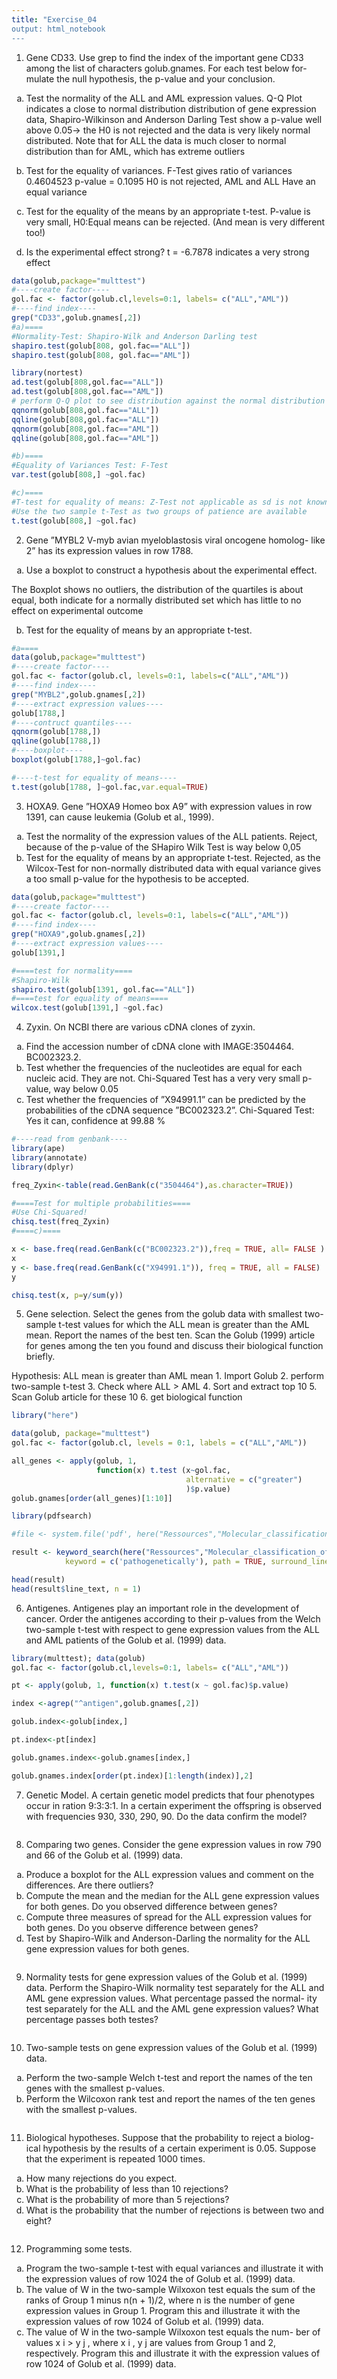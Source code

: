 ```yaml
---
title: "Exercise_04
output: html_notebook
---
```

1. Gene CD33. Use grep to find the index of the important gene CD33
among the list of characters golub.gnames. For each test below for-
mulate the null hypothesis, the p-value and your conclusion.
(a) Test the normality of the ALL and AML expression values.
Q-Q Plot indicates a close to normal distribution distribution of gene expression data, 
Shapiro-Wilkinson and Anderson Darling Test show a p-value well above 0.05-> the H0 is not rejected
and the data is very likely normal distributed. Note that for ALL the data is much closer to 
normal distribution than for AML, which has extreme outliers

(b) Test for the equality of variances.
F-Test gives ratio of variances 
         0.4604523 
  p-value = 0.1095 H0 is not rejected, AML and ALL Have an equal variance

(c) Test for the equality of the means by an appropriate t-test.
P-value is very small, H0:Equal means can be rejected. 
(And mean is very different too!)

(d) Is the experimental effect strong?
t = -6.7878 indicates a very strong effect 

```r
data(golub,package="multtest")
#----create factor----
gol.fac <- factor(golub.cl,levels=0:1, labels= c("ALL","AML"))
#----find index----
grep("CD33",golub.gnames[,2])
#a)====
#Normality-Test: Shapiro-Wilk and Anderson Darling test
shapiro.test(golub[808, gol.fac=="ALL"])
shapiro.test(golub[808, gol.fac=="AML"])

library(nortest)
ad.test(golub[808,gol.fac=="ALL"])
ad.test(golub[808,gol.fac=="AML"])
# perform Q-Q plot to see distribution against the normal distribution
qqnorm(golub[808,gol.fac=="ALL"])
qqline(golub[808,gol.fac=="ALL"])
qqnorm(golub[808,gol.fac=="AML"])
qqline(golub[808,gol.fac=="AML"])

#b)====
#Equality of Variances Test: F-Test
var.test(golub[808,] ~gol.fac)

#c)====
#T-test for equality of means: Z-Test not applicable as sd is not known
#Use the two sample t-Test as two groups of patience are available
t.test(golub[808,] ~gol.fac)


```

2. Gene ”MYBL2 V-myb avian myeloblastosis viral oncogene homolog-
like 2” has its expression values in row 1788.
(a) Use a boxplot to construct a hypothesis about the experimental
effect.

The Boxplot shows no outliers, the distribution of the quartiles is about equal,
both indicate for a normally distributed set which has little to no effect on experimental outcome

(b) Test for the equality of means by an appropriate t-test.
```r

#a====
data(golub,package="multtest")
#----create factor----
gol.fac <- factor(golub.cl, levels=0:1, labels=c("ALL","AML"))
#----find index----
grep("MYBL2",golub.gnames[,2])
#----extract expression values----
golub[1788,]
#----contruct quantiles----
qqnorm(golub[1788,])
qqline(golub[1788,])
#----boxplot----
boxplot(golub[1788,]~gol.fac)

#----t-test for equality of means----
t.test(golub[1788, ]~gol.fac,var.equal=TRUE)

```

3. HOXA9. Gene ”HOXA9 Homeo box A9” with expression values in row
1391, can cause leukemia (Golub et al., 1999).
(a) Test the normality of the expression values of the ALL patients.
Reject, because of the p-value of the SHapiro Wilk Test is way below 0,05
(b) Test for the equality of means by an appropriate t-test.
Rejected, as the Wilcox-Test for non-normally distributed data with equal variance 
gives a too small p-value for the hypothesis to be accepted.
```r
data(golub,package="multtest")
#----create factor----
gol.fac <- factor(golub.cl, levels=0:1, labels=c("ALL","AML"))
#----find index----
grep("HOXA9",golub.gnames[,2])
#----extract expression values----
golub[1391,]

#====test for normality====
#Shapiro-Wilk 
shapiro.test(golub[1391, gol.fac=="ALL"])
#====test for equality of means====
wilcox.test(golub[1391,] ~gol.fac)


```

4. Zyxin. On NCBI there are various cDNA clones of zyxin.
(a) Find the accession number of cDNA clone with IMAGE:3504464.
BC002323.2.
(b) Test whether the frequencies of the nucleotides are equal for each
nucleic acid.
They are not. Chi-Squared Test has a very very small p-value, way below 0.05
(c) Test whether the frequencies of ”X94991.1” can be predicted by
the probabilities of the cDNA sequence ”BC002323.2”.
Chi-Squared Test: Yes it can, confidence at 99.88 %

```r
#----read from genbank----
library(ape)
library(annotate)
library(dplyr)

freq_Zyxin<-table(read.GenBank(c("3504464"),as.character=TRUE))

#====Test for multiple probabilities====
#Use Chi-Squared!
chisq.test(freq_Zyxin)
#====c)====

x <- base.freq(read.GenBank(c("BC002323.2")),freq = TRUE, all= FALSE )
x
y <- base.freq(read.GenBank(c("X94991.1")), freq = TRUE, all = FALSE)
y

chisq.test(x, p=y/sum(y))

```
5. Gene selection. Select the genes from the golub data with smallest
two-sample t-test values for which the ALL mean is greater than the
AML mean. Report the names of the best ten. Scan the Golub (1999)
article for genes among the ten you found and discuss their biological
function briefly.


Hypothesis: ALL mean is greater than AML mean
1. Import Golub
2. perform two-sample t-test 
3. Check where ALL > AML
4. Sort and extract top 10 
5. Scan Golub article for these 10
6. get biological function
```r
library("here")

data(golub, package="multtest")
gol.fac <- factor(golub.cl, levels = 0:1, labels = c("ALL","AML"))

all_genes <- apply(golub, 1, 
                   function(x) t.test (x~gol.fac, 
                                       alternative = c("greater")
                                       )$p.value)
golub.gnames[order(all_genes)[1:10]]

library(pdfsearch)

#file <- system.file('pdf', here("Ressources","Molecular_classification_of_cancer_class_discovery.pdf"), package = 'pdfsearch')

result <- keyword_search(here("Ressources","Molecular_classification_of_cancer_class_discovery.pdf"), 
            keyword = c('pathogenetically'), path = TRUE, surround_lines = 1)

head(result)
head(result$line_text, n = 1)


```
6. Antigenes. Antigenes play an important role in the development of
cancer. Order the antigenes according to their p-values from the Welch
two-sample t-test with respect to gene expression values from the ALL
and AML patients of the Golub et al. (1999) data.
```r
library(multtest); data(golub)
gol.fac <- factor(golub.cl,levels=0:1, labels= c("ALL","AML"))

pt <- apply(golub, 1, function(x) t.test(x ~ gol.fac)$p.value)

index <-agrep("^antigen",golub.gnames[,2])

golub.index<-golub[index,]

pt.index<-pt[index]

golub.gnames.index<-golub.gnames[index,]

golub.gnames.index[order(pt.index)[1:length(index)],2]
```
7. Genetic Model. A certain genetic model predicts that four phenotypes
occur in ration 9:3:3:1. In a certain experiment the offspring is observed
with frequencies 930, 330, 290, 90. Do the data confirm the model?
```r

```

8. Comparing two genes. Consider the gene expression values in row 790
and 66 of the Golub et al. (1999) data.
(a) Produce a boxplot for the ALL expression values and comment on
the differences. Are there outliers?
(b) Compute the mean and the median for the ALL gene expression
values for both genes. Do you observed difference between genes?
(c) Compute three measures of spread for the ALL expression values
for both genes. Do you observe difference between genes?
(d) Test by Shapiro-Wilk and Anderson-Darling the normality for the
ALL gene expression values for both genes.
```r

```

9. Normality tests for gene expression values of the Golub et al. (1999)
data. Perform the Shapiro-Wilk normality test separately for the ALL
and AML gene expression values. What percentage passed the normal-
ity test separately for the ALL and the AML gene expression values?
What percentage passes both testes?
```r

```
10. Two-sample tests on gene expression values of the Golub et al. (1999)
data.
(a) Perform the two-sample Welch t-test and report the names of the
ten genes with the smallest p-values.
(b) Perform the Wilcoxon rank test and report the names of the ten
genes with the smallest p-values.
```r

```
11. Biological hypotheses. Suppose that the probability to reject a biolog-
ical hypothesis by the results of a certain experiment is 0.05. Suppose
that the experiment is repeated 1000 times.
(a) How many rejections do you expect.
(b) What is the probability of less than 10 rejections?
(c) What is the probability of more than 5 rejections?
(d) What is the probability that the number of rejections is between
two and eight?
```r

```

12. Programming some tests.
(a) Program the two-sample t-test with equal variances and illustrate
it with the expression values of row 1024 the of Golub et al. (1999)
data.
(b) The value of W in the two-sample Wilxoxon test equals the sum
of the ranks of Group 1 minus n(n + 1)/2, where n is the number
of gene expression values in Group 1. Program this and illustrate
it with the expression values of row 1024 of Golub et al. (1999)
data.
(c) The value of W in the two-sample Wilxoxon test equals the num-
ber of values x i > y j , where x i , y j are values from Group 1 and
2, respectively. Program this and illustrate it with the expression
values of row 1024 of Golub et al. (1999) data.